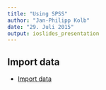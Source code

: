 ```yaml
---
title: "Using SPSS"
author: "Jan-Philipp Kolb"
date: "29. Juli 2015"
output: ioslides_presentation
---
```


## Import data 

- [Import data](http://libguides.library.kent.edu/SPSS/ImportData)